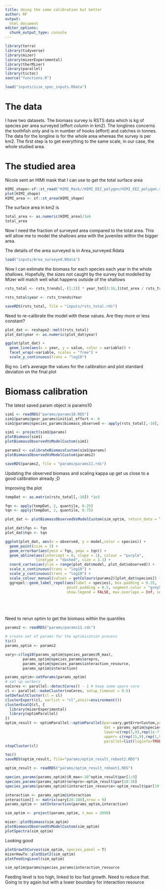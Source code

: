 ```yaml
---
title: doing the same calibration but better
author: RF
output:
  html_document
editor_options: 
  chunk_output_type: console
---
```


```r
library(terra)
library(tidyverse)
library(mizer)
library(mizerExperimental)
library(therMizer)
library(parallel)
library(tictoc)
source("functions.R")

load("inputs/size_spec_inputs.RData")
```


# The data

I have two datasets. The biomass survey is RSTS data which is kg of species per area surveyed (effort column in km2). The longlines concerns the toothfish only and is in number of hooks (effort) and catches in tonnes. The data for the longline is for the whole area whereas the survey is per km2. The first step is to get everything to the same scale, in our case, the whole studied area.

# The studied area

Nicole sent an HIMI mask that I can use to get the total surface area

```r
HIMI_shape<-sf::st_read("HIMI_Mask//HIMI_EEZ_polygon/HIMI_EEZ_polygon.shp") # the shape file of the area
plot(HIMI_shape)
HIMI_area <- sf::st_area(HIMI_shape)
```

The surface area in km2 is

```r

total_area <- as.numeric(HIMI_area)/1e6
total_area

```

Now I need the fraction of surveyed area compared to the total area. This will allow me to model the shallows area with the juveniles within the bigger area.

The details of the area surveyed is in Area_surveyed.Rdata

```r

load("inputs/Area_surveyed.RData")

```


Now I can estimate the biomass for each species each year in the whole shallows. Hopefully, the sizes not caught by the survey but modelled by Mizer will match well what happens outside of the shallows


```r

rsts_total <- rsts_trends[,-(1:2)] * year_tot[3:16,]$tot_area / rsts_trends$Effort

rsts_total$year <- rsts_trends$Year

saveRDS(rsts_total, file = "inputs/rsts_total.rds")
```


Need to re-calibrate the model with these values. Are they more or less constant?

```r

plot_dat <- reshape2::melt(rsts_total)
plot_dat$year <- as.numeric(plot_dat$year)

ggplot(plot_dat) +
  geom_line(aes(x = year, y = value, color = variable)) +
  facet_wrap(~variable, scales = "free") +
  scale_y_continuous(trans = "log10")

```

Big no. Let's average the values for the calibration and plot standard deviation on the final plot

# Biomass calibration

The latest saved param object is params10


```r

sim1 <- readRDS("params/params10.RDS")
sim1@params@gear_params$initial_effort <- 0
sim1@params@species_params$biomass_observed <- apply(rsts_total[,-10], 2, mean) * 1e3 # the survey values are in kg, converting to g

sim1 <- project(sim1@params)
plotBiomass(sim1)
plotBiomassObservedVsModelCustom(sim1)

params2 <- calibrateBiomassCustom(sim1@params)
plotBiomassObservedVsModelCustom(params2)


```

```r
saveRDS(params2, file = "params/params11.rds")
```

Updating the observed biomass and scaling kappa up get us close to a good calibration already ;D

Improving the plot



```r

tempDat <- as.matrix(rsts_total[,-10]) *1e3

fqn <- apply(tempDat, 2, quantile, 0.25)
tqn <- apply(tempDat, 2, quantile, 0.75)

plot_dat <- plotBiomassObservedVsModelCustom(sim_optim, return_data = T)

plot_dat$fqn <- fqn
plot_dat$tqn <- tqn

ggplot(plot_dat, aes(x = observed, y = model,color = species)) +
  geom_point(size = 3) +
  geom_errorbar(aes(ymin = fqn, ymax = tqn)) +
  geom_abline(aes(intercept = 0, slope = 1), colour = "purple", 
              linetype = "dashed", size = 1.3) +
  coord_cartesian(ylim = range(plot_dat$model, plot_dat$observed)) +
  scale_x_continuous(trans = "log10") +
  scale_y_continuous(trans = "log10") +
  scale_colour_manual(values = getColours(params2)[plot_dat$species]) + 
  ggrepel::geom_label_repel(aes(label = species), box.padding = 0.35, 
                            point.padding = 0.5, segment.color = "grey50", 
                            show.legend = FALSE, max.overlaps = Inf, seed = 42)






```


Need to rerun optim to get the biomass within the quantiles

```r
params2 <- readRDS("params/params11.rds")
```


```r
# create set of params for the optimisation process
tic()
params_optim <- params2

vary<-c(log10(params_optim@species_params$R_max),
        params_optim@species_params$erepro,
        params_optim@species_params$interaction_resource,
        params_optim@interaction)

params_optim<-setParams(params_optim)
# set up workers
noCores <- parallel::detectCores() - 1 # keep some spare core
cl <- parallel::makeCluster(noCores, setup_timeout = 0.5)
setDefaultCluster(cl = cl)
clusterExport(cl, varlist = "cl",envir=environment())
clusterEvalQ(cl, {
  library(mizerExperimental)
  library(optimParallel)
})
optim_result <- optimParallel::optimParallel(par=vary,getErrorCustom,params=params_optim,  
                                             dat = params_optim@species_params$biomass_observed, method ="L-BFGS-B", 
                                             lower=c(rep(3,9),rep(1e-7,9),rep(.01,9),rep(0.01,81)),
                                             upper= c(rep(15,9),rep(1,9),rep(.69,9),rep(0.99,81)),
                                             parallel=list(loginfo=TRUE, forward=TRUE))
stopCluster(cl)

toc()
saveRDS(optim_result, file="params/optim_result_reboot2.RDS")
```


```r
optim_result <- readRDS("params/optim_result_reboot1.RDS")

species_params(params_optim)$R_max<-10^optim_result$par[1:9]
species_params(params_optim)$erepro<-optim_result$par[10:18]
species_params(params_optim)$interaction_resource<-optim_result$par[19:27]

interaction <- params_optim@interaction
interaction[] <- matrix(vary[28:108],nrow = 9) 
params_optim <- setInteraction(params_optim,interaction)

sim_optim <- project(params_optim, t_max = 2000)

mizer::plotBiomass(sim_optim)
plotBiomassObservedVsModelCustom(sim_optim)
plotSpectra(sim_optim)
```

Looking good

```r

plotGrowthCurves(sim_optim, species_panel = T)
mizerHowTo::plotDiet2(sim_optim)
plotFeedingLevel(sim_optim)

sim_optim@params@species_params$interaction_resource
```

Feeding level is too high, linked to too fast growth. Need to reduce that. Going to try again but with a lower boundary for interaction resource


